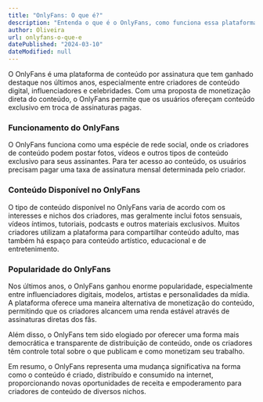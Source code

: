 ```yaml
---
title: "OnlyFans: O que é?"
description: "Entenda o que é o OnlyFans, como funciona essa plataforma de conteúdo por assinatura, o tipo de conteúdo disponível e sua crescente popularidade na internet."
author: Oliveira
url: onlyfans-o-que-e
datePublished: "2024-03-10"
dateModified: null
---
```


O OnlyFans é uma plataforma de conteúdo por assinatura que tem ganhado destaque nos últimos anos, especialmente entre criadores de conteúdo digital, influenciadores e celebridades. Com uma proposta de monetização direta do conteúdo, o OnlyFans permite que os usuários ofereçam conteúdo exclusivo em troca de assinaturas pagas.

### Funcionamento do OnlyFans

O OnlyFans funciona como uma espécie de rede social, onde os criadores de conteúdo podem postar fotos, vídeos e outros tipos de conteúdo exclusivo para seus assinantes. Para ter acesso ao conteúdo, os usuários precisam pagar uma taxa de assinatura mensal determinada pelo criador.

### Conteúdo Disponível no OnlyFans

O tipo de conteúdo disponível no OnlyFans varia de acordo com os interesses e nichos dos criadores, mas geralmente inclui fotos sensuais, vídeos íntimos, tutoriais, podcasts e outros materiais exclusivos. Muitos criadores utilizam a plataforma para compartilhar conteúdo adulto, mas também há espaço para conteúdo artístico, educacional e de entretenimento.

### Popularidade do OnlyFans

Nos últimos anos, o OnlyFans ganhou enorme popularidade, especialmente entre influenciadores digitais, modelos, artistas e personalidades da mídia. A plataforma oferece uma maneira alternativa de monetização do conteúdo, permitindo que os criadores alcancem uma renda estável através de assinaturas diretas dos fãs.

Além disso, o OnlyFans tem sido elogiado por oferecer uma forma mais democrática e transparente de distribuição de conteúdo, onde os criadores têm controle total sobre o que publicam e como monetizam seu trabalho.

Em resumo, o OnlyFans representa uma mudança significativa na forma como o conteúdo é criado, distribuído e consumido na internet, proporcionando novas oportunidades de receita e empoderamento para criadores de conteúdo de diversos nichos.
